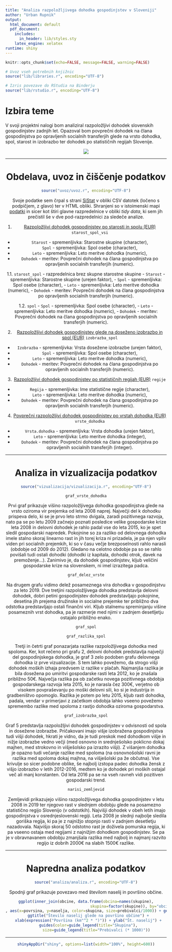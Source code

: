 ```yaml
---
title: "Analiza razpoložljivega dohodka gospodinjstev v Sloveniji"
author: "Urban Rupnik"
output:
  html_document: default
  pdf_document:
    includes:
      in_header: lib/styles.sty
    latex_engine: xelatex
runtime: shiny
---
```


```r
knitr::opts_chunk$set(echo=FALSE, message=FALSE, warning=FALSE)

# Uvoz vseh potrebnih knjižnic
source("lib/libraries.r", encoding="UTF-8")
```

```r
# Izris povezave do RStudia na Binderju
source("lib/rstudio.r", encoding="UTF-8")
```

# Izbira teme

V svoji projektni nalogi bom analiziral razpoložljivi dohodek slovenskih gospodinjstev zadnjih let. Opazoval bom povprečni dohodek na člana gospodinjstva po opravljenih socialnih transferjih glede na vrsto dohodka, spol, starost in izobrazbo ter dohodek po statističnih regijah Slovenije.


<center>
![](slike/dohodek_gospodinjstev.jpg)

***

# Obdelava, uvoz in čiščenje podatkov

```r
source("uvoz/uvoz.r", encoding="UTF-8")
```

Svoje podatke sem črpal s strani [SiStat](https://pxweb.stat.si/SiStat/sl) v obliki CSV datotek (ločeno s podpičjem, z glavo) ter v HTML obliki. Shranjeni so v istoimenski mapi [podatki](https://github.com/UrbanRupnik/APPR-2020-21/tree/master/podatki) in sicer kot štiri glavne razpredelnice v obliki *tidy data*, ki sem jih prečistil še v dve pod-razpredelnici za sledeče analize.

1. [Razpoložljivi dohodek gospodinjstev po starosti in spolu (EUR)](https://pxweb.stat.si:443/SiStatData/sq/1406)
  `starost_spol_vsi` 
  - `Starost` - spremenljivka: Starostne skupine (character),
  - `Spol` - spremenljivka: Spol osebe (character),
  - `Leto` - spremenljivka: Leto meritve dohodka (numeric),
  - `Dohodek` - meritev: Povprečni dohodek na člana gospodinjstva po opravljenih socialnih transferjih (numeric).
  
1.1.  `starost_spol` - razpredelnica brez skupne starostne skupine
  - `Starost` - spremenljivka: Starostne skupine (urejen faktor),
  - `Spol` - spremenljivka: Spol osebe (character),
  - `Leto` - spremenljivka: Leto meritve dohodka (numeric),
  - `Dohodek` - meritev: Povprečni dohodek na člana gospodinjstva po opravljenih socialnih transferjih (numeric).
  
1.2.   `spol` 
  - `Spol` - spremenljivka: Spol osebe (character),
  - `Leto` - spremenljivka: Leto meritve dohodka (numeric),
  - `Dohodek` - meritev: Povprečni dohodek na člana gospodinjstva po opravljenih socialnih transferjih (numeric).

2. [Razpoložljivi dohodek gospodinjstev glede na doseženo izobrazbo in spol (EUR)](https://pxweb.stat.si:443/SiStatData/sq/1407) 
  `izobrazba_spol`
  - `Izobrazba` - spremenljivka: Vrsta dosežene izobrazbe (urejen faktor),
  - `Spol` - spremenljivka: Spol osebe (character),
  - `Leto` - spremenljivka: Leto meritve dohodka (numeric),
  - `Dohodek` - meritev: Povprečni dohodek na člana gospodinjstva po opravljenih socialnih transferjih (numeric).
  
3. [Razpoložljivi dohodek gospodinjstev po statističnih regijah (EUR)](https://pxweb.stat.si:443/SiStatData/sq/1228)
  `regije`
  - `Regija` - spremenljivka: Ime statistične regije (character),
  - `Leto` - spremenljivka: Leto meritve dohodka (numeric),
  - `Dohodek` - meritev: Povprečni dohodek na člana gospodinjstva po opravljenih socialnih transferjih (numeric).
  
4. [Povprečni razpoložljivi dohodek gospodinjstev po vrstah dohodka (EUR)](https://pxweb.stat.si:443/SiStatData/sq/1214)
  `vrste_dohodka`
  - `Vrsta.dohodka` - spremenljivka: Vrsta dohodka (urejen faktor),
  - `Leto` - spremenljivka: Leto meritve dohodka (integer),
  - `Dohodek` - meritev: Povprečni dohodek na člana gospodinjstva po opravljenih socialnih transferjih (integer).

***

# Analiza in vizualizacija podatkov

```r
source("vizualizacija/vizualizacija.r", encoding="UTF-8")
```

```r
graf_vrste_dohodka
```
Prvi graf prikazuje višino razpoložljivega dohodka gospodinjstva glede na vrsto oziroma vir prejemka od leta 2008 naprej. Največji del k dohodku prispeva delo, ki se je prvo leto strmo dvigala, zaradi pozitivnega razvoja, nato pa se po letu 2009 začnejo poznati posledice velike gospodarske krize leta 2008 in delovni dohodek je rahlo padal vse do leta 2015, ko je spet sledil gospodarski napredek. Pokojnine so za razliko od delovnega dohodka imele stalno skoraj linearno rast in jih torej kriza ni prizadela, je pa njen vpliv viden pri socialnih prejemkih, ki so v času večje brezposelnosti rahlo narasli (obdobje od 2009 do 2012). Gledano na celotno obdobje pa so se rahlo povišali tudi ostali dohodki (dohodki iz kapitala, dohodki otrok, davek na premoženje...). Zanimivo je, da dohodek gospodinjstev, kljub veličini gospodarske krize na slovenskem, ni imel izrazitega padca.

```r
graf_delez_vrste
```
Na drugem grafu vidimo delež posameznega vira dohodka v gospodinjstvu za leto 2019. Dve tretjini razpoložljivega dohodka predstavlja delovni dohodek, dobri petini gospodinjstev dohodek predstavljajo pokojnine, desetina jih prejema družinske in socialne prejemke ter približno dva odstotka predstavljajo ostali finančni viri. Kljub stalnemu spreminjanju višine posameznih vrst dohodka, pa je razmerje med njimi v zadnjem desetljetju ostajalo približno enako.


```r
graf_spol
```

```r
graf_razlika_spol
```
Tretji in četrti graf ponazarjata razlike razpoložljivega dohodka med spoloma. Ker, kot rečeno pri grafu 2, delovni dohodek predstavlja največji del gospodinjskega dohodka, je graf 3 zelo podoben grafu delovnega dohodka iz prve vizualizacije. S tem lahko povežemo, da strogo višji dohodek moških izhaja predvsem iz razlike v plačah. Najmanjša razlika je bila dosežena po umiritvi gospodarske rasti leta 2012, ko je znašala približno 50€. Največja razlika pa ob začetku novega pozitivnega obdobja gospodarskega razvoja leta 2015, ko je narasla čez 300€, verjetno ob visokem povpraševanju po moški delovni sili, ko si je industrija in gradbeništvo opomoglo. Razlika je potem po letu 2015, kljub rasti dohodka, padala, vendar v primerjavi z začetkom obdobja lahko vseeno povežemo spremembo razlike med spoloma z rastjo dohodka oziroma gospodarstva.

```r
graf_izobrazba_spol
```
Graf 5 predstavlja razpoložljivi dohodek gospodinjstev v odvisnosti od spola in dosežene izobrazbe. Pričakovani imajo višje izobražena gospodinjstva tudi višji dohodek, hkrati je vidno, da je tudi preskok med dohodkom višje in nižje izobrazbe vedno večji (med osnovno in srednješolsko poklicno dokaj majhen, med strokovno in višješolsko pa izrazito višji). Z višanjem dohodka je opazno tudi večanje razlike med spoloma (na osnovnošolski ravni je razlika med spoloma dokaj majhna, na višješolski pa že občutna). Vse krivulje so sicer podobne oblike, še najbolj izstopa padec dohodka žensk z višjo izobrazbo v letih 2012-2016, medtem ko je dohodek pri moških ostajal več ali manj konstanten. Od leta 2016 pa se na vseh ravneh vidi pozitiven gospodarski trend.   



```r
narisi_zemljevid
```
Zemljevidi prikazujejo višino razpoložljivega dohodka gospodinjstev v letu 2008 in 2019 ter njegovo rast v slednjem obdobju glede na posamezno statistično regijo Slovenijo (v odstotkih). Najvišji dohodek v obeh letih imajo gospodinjstva v osrednjeslovenski regiji. Leta 2008 je slednji najbolje sledila goriška regija, ki pa je z najnižjo stopnjo rasti v zadnjem desetletju nazadovala. Najvišjo skoraj 50 odstotno rast je doživela pomurska regija, ki pa vseeno ostaja med regijami z najnižjim dohodkom gospodinjstev. Se pa je v obravnavanem obdobju zmanjšala razlika med najbolj in najmanj razvito regijo iz dobrih 2000€ na slabih 1500€ razlike.




***

# Napredna analiza podatkov

```r
source("analiza/analiza.r", encoding="UTF-8")
```

Spodnji graf prikazuje povezavo med številom naselij in površino občine.

```r
ggplot(inner_join(obcine, data.frame(obcina=names(skupine),
                                     skupina=factor(skupine)), by="obcina")
, aes(x=povrsina, y=naselja, color=skupina, size=prebivalci/1000)) + geom_point() +
  ggtitle("Število naselij glede na površino občine") +
  xlab(expression("Površina (km"^2 * ")")) + ylab("Št. naselij") +
  guides(color=guide_legend(title="Skupina"),
         size=guide_legend(title="Prebivalci (* 1000)"))
```

***

```r
shinyAppDir("shiny", options=list(width="100%", height=600))
```
